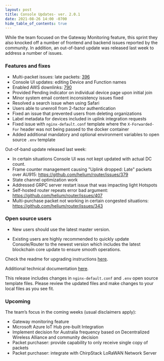 ```yaml
---
layout: post
title: Console Updates- ver. 2.0.1
date: 2021-08-26 14:00 -0700
hide_table_of_contents: true
---
```


While the team focused on the Gateway Monitoring feature, this sprint they also knocked off a number
of frontend and backend issues reported by the community. In addition, an out-of-band update was
released last week to address a number of issues.

<!--truncate-->

### Features and fixes

- Multi-packet issues: late packets: [396](https://github.com/helium/router/issues/396)
- Console UI updates: editing Device and Function names
- Enabled AWS downlinks: [790](https://github.com/helium/console/issues/790)
- Provided Pending indicator on individual device page upon initial join
- Minor system email content inconsistency issues fixed
- Resolved a search issue when using Safari
- Users able to unenroll from 2-factor authentication
- Fixed an issue that prevented users from deleting organizations
- Label metadata for devices included in uplink integration requests
- Fixed issue with `nginx-default.conf` template where the `X-Forwarded-For` header was not being
  passed to the docker container
- Added additional mandatory and optional environment variables to open source `.env` template

Out-of-band update released last week:

- In certain situations Console UI was not kept updated with actual DC count.
- Frame counter management causing "Uplink dropped: Late" packets over AU915:
  https://github.com/helium/router/issues/379
- State channel optimization work
- Addressed GRPC server restart issue that was impacting light Hotspots
- Self-hosted router repeats error bad argument: https://github.com/helium/router/issues/407
- Multi-purchase packet not working in certain congested situations:
  https://github.com/helium/router/issues/343

### Open source users

- New users should use the latest master version.

- Existing users are highly recommended to quickly update Console/Router to the newest version which
  includes the latest blockchain core update to ensure smooth operations.

Check the readme for upgrading instructions
[here](https://github.com/helium/console#upgrading-your-open-source-consolerouter).

Additional technical documentation
[here](https://docs.helium.com/use-the-network/run-console/#console-setup).

This release includes changes in `nginx-default.conf` and `.env` open source template files. Please
review the updated files and make changes to your local files as you see fit.

### Upcoming

The team’s focus in the coming weeks (usual disclaimers apply):

- Gateway monitoring feature
- Microsoft Azure IoT Hub pre-built Integration
- Implement decision for Australia frequency based on Decentralized Wireless Alliance and community
  decision
- Packet purchaser: provide capability to only receive single copy of packets
- Packet purchaser: integrate with ChirpStack LoRaWAN Network Server
